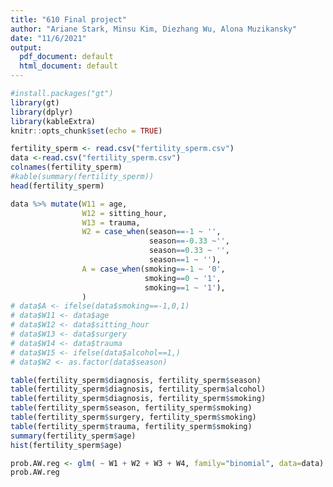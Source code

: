 ```yaml
---
title: "610 Final project"
author: "Ariane Stark, Minsu Kim, Diezhang Wu, Alona Muzikansky"
date: "11/6/2021"
output:
  pdf_document: default
  html_document: default
---
```


```r
#install.packages("gt")
library(gt)
library(dplyr)
library(kableExtra)
knitr::opts_chunk$set(echo = TRUE)
```

```r
fertility_sperm <- read.csv("fertility_sperm.csv")
data <-read.csv("fertility_sperm.csv")
colnames(fertility_sperm)
#kable(summary(fertility_sperm))
head(fertility_sperm)

data %>% mutate(W11 = age,
                W12 = sitting_hour,
                W13 = trauma,
                W2 = case_when(season==-1 ~ '',
                               season==-0.33 ~'',
                               season==0.33 ~ '',
                               season==1 ~ ''),
                A = case_when(smoking==-1 ~ '0',
                              smoking==0 ~ '1',
                              smoking==1 ~ '1'),
                )
# data$A <- ifelse(data$smoking==-1,0,1)
# data$W11 <- data$age
# data$W12 <- data$sitting_hour
# data$W13 <- data$surgery
# data$W14 <- data$trauma
# data$W15 <- ifelse(data$alcohol==1,)
# data$W2 <- as.factor(data$season)

```



```r
table(fertility_sperm$diagnosis, fertility_sperm$season)
table(fertility_sperm$diagnosis, fertility_sperm$alcohol)
table(fertility_sperm$diagnosis, fertility_sperm$smoking)
table(fertility_sperm$season, fertility_sperm$smoking)
table(fertility_sperm$surgery, fertility_sperm$smoking)
table(fertility_sperm$trauma, fertility_sperm$smoking)
summary(fertility_sperm$age)
hist(fertility_sperm$age)
```


```r
prob.AW.reg <- glm( ~ W1 + W2 + W3 + W4, family="binomial", data=data)
prob.AW.reg
```

